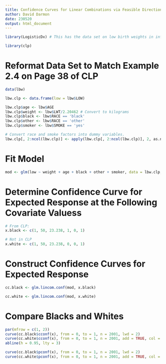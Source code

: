 ```yaml
---
title: Confidence Curves for Linear Combinations via Feasible Direction Optimization
author: David Darmon
date: 230520
output: html_document
---
```


```r
library(LogisticDx) # This has the data set on low birth weights in infants
```

```r
library(clp)
```

# Reformat Data Set to Match Example 2.4 on Page 38 of CLP

```r
data(lbw)

lbw.clp <- data.frame(low = lbw$LOW)

lbw.clp$age <- lbw$AGE
lbw.clp$weight <- lbw$LWT/2.20462 # Convert to kilograms
lbw.clp$black <- lbw$RACE == 'black'
lbw.clp$other <- lbw$RACE == 'other'
lbw.clp$smoker <- lbw$SMOKE == 'yes'

# Convert race and smoke factors into dummy variables.
lbw.clp[, 2:ncol(lbw.clp)] <- apply(lbw.clp[, 2:ncol(lbw.clp)], 2, as.numeric)
```

# Fit Model

```r
mod <- glm(low ~ weight + age + black + other + smoker, data = lbw.clp, family = binomial)
```

# Determine Confidence Curve for Expected Response at the Following Covariate Valuess

```r
# From CLP:
x.black <- c(1, 50, 23.238, 1, 0, 1)

# Not in CLP
x.white <- c(1, 50, 23.238, 0, 0, 1)
```

# Construct Confidence Curves for Expected Response

```r
cc.black <- glm.lincom.conf(mod, x.black)
```

```r
cc.white <- glm.lincom.conf(mod, x.white)
```

# Compare Blacks and Whites

```r
par(mfrow = c(1, 2))
curve(cc.black$cconf(x), from = 0, to = 1, n = 2001, lwd = 2)
curve(cc.white$cconf(x), from = 0, to = 1, n = 2001, add = TRUE, col = 'grey')
abline(h = 0.95, lty = 3)

curve(cc.black$pconf(x), from = 0, to = 1, n = 2001, lwd = 2)
curve(cc.white$pconf(x), from = 0, to = 1, n = 2001, add = TRUE, col = 'grey')
```
